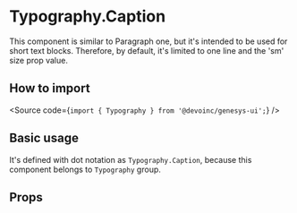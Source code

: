 

<Meta title="Components/Text/Typography/Components/Block/Caption/Overview" />

# Typography.Caption

This component is similar to Paragraph one, but it's intended to
be used for short text blocks. Therefore, by default, it's limited to one line
and the 'sm' size prop value.

## How to import

<Source code={`import { Typography } from '@devoinc/genesys-ui';`} />

## Basic usage

It's defined with dot notation as `Typography.Caption`, because this component belongs to `Typography` group.

<Canvas of={Stories.Playground} />

## Props

<ArgTypes of={Stories} />
